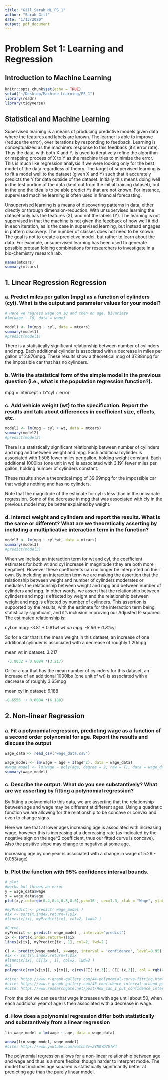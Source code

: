 ```yaml
---
title: "Gill_Sarah_ML_PS_1"
author: "Sarah Gill"
date: "1/13/2020"
output: pdf_document
---
```

# Problem Set 1: Learning and Regression
## Introduction to Machine Learning

```r
knitr::opts_chunk$set(echo = TRUE)
setwd("~/Desktop/Machine Learning/PS_1")
library(readr)
library(tidyverse)
```


## Statistical and Machine Learning

Supervised learning is a means of producing predictive models given data where the features and labels are known. The learner is able to improve (reduce the error), over iterations by responding to feedback. Learning is conceptualized as the machine’s response to this feedback (it’s error rate). Thus the data, with both X and Y, is used to iteratively refine the algorithm or mapping process of X to Y as the machine tries to minimize the error. This is much like regression analysis if we were looking only for the best model of the data regardless of theory. The target of supervised learning is to fit a model well to the dataset (given X and Y) such that it accurately predicts the Y for data outside of the dataset. Initially this means doing well in the test portion of the data (kept out from the initial training dataset), but in the end the idea is to be able predict Ys that are not known. For instance, supervised machine learning is often used in financial forecasting. 

Unsupervised learning is a means of discovering patterns in data, either directly or through dimension-reduction. With unsupervised learning the dataset only has the features (X), and not the labels (Y). The learning is not supervised in that the machine is not given the feedback of how well it did in each iteration, as is the case in supervised learning, but instead engages in pattern discovery.  The number of classes does not need to be known. The goal is not to create a predictive model, but rather to learn about the data. For example, unsupervised learning has been used to generate possible protean folding combinations for researchers to investigate in a bio-chemistry research lab. 



```r
names(mtcars)
summary(mtcars)
```
## 1. Linear Regression Regression
### a. Predict miles per gallon (mpg) as a function of cylinders (cyl). What is the output and parameter values for your model?
```r
# Here we regress wage on IQ and then on age, bivariate 
#lm(wage ~ IQ, data = wage)

model1 <- lm(mpg ~ cyl, data = mtcars)
summary(model1)
#predict(model1)

```
There is a statistically significant relationship between number of cylinders and mpg.
Each additional cylinder is associated with a decrease in miles per gallon of 2.876mpg. 
These results show a theoretical mpg of 37.88mpg for the impossible car that has no cylinders. 



### b. Write the statistical form of the simple model in the previous question (i.e., what is the population regression function?).

mpg = intercept + b*cyl + error


### c. Add vehicle weight (wt) to the specification. Report the results and talk about differences in coefficient size, effects, etc.
```r
model2 <- lm(mpg ~ cyl + wt, data = mtcars)
summary(model2)
#predict(model2)

```

There is a statistically significant relationship between number of cylinders and mpg and between weight and mpg. Each additional cylinder is associated with 1.508 fewer miles per gallon, holding weight constant. Each additional 1000lbs (one unit in wt) is associated with 3.191 fewer miles per gallon, holding number of cylinders constant. 

These results show a theoretical mpg of 39.69mpg for the impossible car that weighs nothing and has no cylinders. 

Note that the magnitude of the estimate for cyl is less than in the univariate regression. Some of the decrease in mpg that was associated with cly in the previous model may be better explained by weight.



### d. Interact weight and cylinders and report the results. What is the same or different? What are we theoretically asserting by including a multiplicative interaction term in the function?

```r
model3 <- lm(mpg ~ cyl*wt, data = mtcars) 
summary(model3)
#predict(model3)
```
When we include an interaction term for wt and cyl, the coefficient estimates for both wt and cyl increase in magnitude (they are both more negative). However these coefficients can no longer be interpreted on their own. By including an interaction term we are making the assertion that the relationship between weight and number of cylinders moderates or mediates the relationship between weight and mpg and between number of cylinders and mpg. In other words, we assert that the relationship between cylinders and mpg is effected by weight and the relationship between weight and mpg is effected by number of cylinders.
This assertion is supported by the results, with the estimate for the interaction term being statistically significant, and it's inclusion improving our Adjusted R-squared.
The estimated relationship is:


cyl on mpg:  -3.81 + 0.81*wt
wt on mpg:  -8.66 + 0.81*cyl

So for a car that is the mean weight in this dataset, an increase of one additional cylinder is associated with a decrease of roughly 1.20mpg.

mean wt in dataset: 3.217 

```r
 -3.8032 + 0.8084 *(3.217)
```
Or for a car that has the mean number of cylinders for this dataset, an increase of an additional 1000lbs (one unit of wt) is associated with a decrease of roughly 3.65mpg

mean cyl in dataset: 6.188
```r
-8.6556  + 0.8084 *(6.188)
```





## 2. Non-linear Regression
### a. Fit a polynomial regression, predicting wage as a function of a second order polynomial for age. Report the results and discuss the output
```r
wage_data <- read_csv("wage_data.csv")

wage_model <- lm(wage ~ age + I(age^2), data = wage_data)
#wage_model <- lm(wage ~ poly(age, degree = 2, raw = T), data = wage_data)
summary(wage_model)
```
### c. Describe the output. What do you see substantively? What are we asserting by fitting a polynomial regression?

By fitting a polynomial to this data, we are asserting that the relationship between age and wage may be different at different ages. Using a quadratic function we are allowing for the relationship to be concave or convex and even to change signs.

Here we see that at lower ages increasing age is associated with increasing wage, however this is increasing at a decreasing rate (as indicated by the negative sign on the age^2 coefficient, thus our fitted curve is concave). Also the positive slope may change to negative at some age. 

increasing age by one year is associated with a change in wage of 5.29 - 0.053(age)

### b. Plot the function with 95% confidence interval bounds.
```r
# plot
#works but throws an error
y = wage_data$wage
x = wage_data$age
plot(x,y,col=rgb(0.4,0.4,0.8,0.6),pch=16 , cex=1.3, xlab = "Wage", ylab = "Age") 

#myPredict <- predict( wage_model ) 
#ix <- sort(x,index.return=T)$ix
#lines(x[ix], myPredict[ix], col=2, lwd=2 ) 

#Curve
myPredict <- predict( wage_model , interval="predict")
ix <- sort(x,index.return=T)$ix
lines(x[ix], myPredict[ix , 1], col=2, lwd=2 )

CI <- predict(wage_model, x=wage, interval = 'confidence', level=0.95)
#ix <- sort(x,index.return=T)$ix
#lines(x[ix], CI[ix , 1], col=2, lwd=2 )
#CI
polygon(c(rev(x[ix]), x[ix]), c(rev(CI[ ix,3]), CI[ ix,2]), col = rgb(0.7,0.7,0.7,0.4) , border = "black", alpha = 1)

#cite: https://www.r-graph-gallery.com/44-polynomial-curve-fitting.html
#cite: https://www.r-graph-gallery.com/45-confidence-interval-around-polynomial-curve-fitting.html
#cite: https://www.researchgate.net/post/How_can_I_put_confidence_intervals_in_R_plot
```
From the plot we can see that wage increases with age until about 50, when each additional year of age is then associated with a decrease in wage. 



### d. How does a polynomial regression differ both statistically and substantively from a linear regression
```r
lin_wage_model = lm(wage ~ age, data = wage_data)

anova(lin_wage_model, wage_model)
#cite: https://www.youtube.com/watch?v=ZYN0YD7UfK4
```
The polynomial regression allows for a non-linear relationship between age and wage and thus is a more flexibal though harder to interpret modle.
The model that includes age squared is statistically significantly better at predicting age than the purely linear model. 


